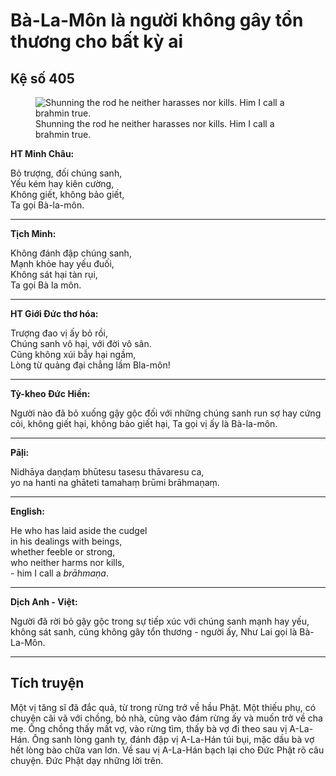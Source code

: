 # Bà-La-Môn là người không gây tổn thương cho bất kỳ ai {- #ba-la-mon-la-nguoi-khong-gay-ton-thuong-cho-bat-ky-ai}

## Kệ số 405 {- #ke-so-405}

![Shunning the rod he neither harasses nor kills. Him I call a brahmin true.](images/kinh-phap-cu-ke-so-405-dhammapada-verse-405.jpg){fig-align="center" .lightbox}

**HT Minh Châu:**

Bỏ trượng, đối chúng sanh,  
Yếu kém hay kiên cường,  
Không giết, không bảo giết,  
Ta gọi Bà-la-môn.  

<hr class="divider">

**Tịch Minh:**

Không đánh đập chúng sanh,  
Mạnh khỏe hay yếu đuối,  
Không sát hại tàn rụi,  
Ta gọi Bà la môn.  

<hr class="divider">

**HT Giới Đức thơ hóa:**

Trượng đao vị ấy bỏ rồi,  
Chúng sanh vô hại, với đời vô sân.  
Cũng không xúi bẫy hại ngầm,  
Lòng từ quảng đại chẳng lầm Bla-môn!  

<hr class="divider">

**Tỳ-kheo Đức Hiền:**

Người nào đã bỏ xuống gậy gộc đối với những chúng sanh run sợ hay cứng cỏi, không giết hại, không bảo giết hại, Ta gọi vị ấy là Bà-la-môn.  

<hr class="divider">

**Pāḷi:**

Nidhāya daṇḍaṃ bhūtesu tasesu thāvaresu ca,  
yo na hanti na ghāteti tamahaṃ brūmi brāhmaṇaṃ.  

<hr class="divider">

**English:**

He who has laid aside the cudgel  
in his dealings with beings,  
whether feeble or strong,  
who neither harms nor kills,  
- him I call a *brāhmaṇa*.  

<hr class="divider">

**Dịch Anh - Việt:**

Người đã rời bỏ gậy gộc trong sự tiếp xúc với chúng sanh mạnh hay yếu, không sát sanh, cũng không gây tổn thương - người ấy, Như Lai gọi là Bà-La-Môn.  

<hr class="divider">

## Tích truyện {- #tich-truyen}

Một vị tăng sĩ đã đắc quả, từ trong rừng trở về hầu Phật. Một thiếu phụ, có chuyện cãi vã với chồng, bỏ nhà, cũng vào đám rừng ấy và muốn trở về cha mẹ. Ông chồng thấy mất vợ, vào rừng tìm, thấy bà vợ đi theo sau vị A-La-Hán. Ông sanh lòng ganh tỵ, đánh đập vị A-La-Hán túi bụi, mặc dầu bà vợ hết lòng bào chữa van lơn. Về sau vị A-La-Hán bạch lại cho Ðức Phật rõ câu chuyện. Ðức Phật dạy những lời trên.  